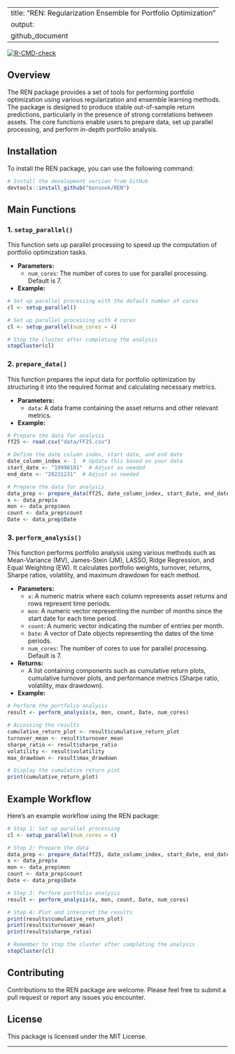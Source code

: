 
---
title: "REN: Regularization Ensemble for Portfolio Optimization"
output: 
  github_document
---

<!-- badges: start -->
  [![R-CMD-check](https://github.com/bonsook/REN/actions/workflows/R-CMD-check.yaml/badge.svg)](https://github.com/bonsook/REN/actions/workflows/R-CMD-check.yaml)
  <!-- badges: end -->

## Overview

The REN package provides a set of tools for performing portfolio optimization using various regularization and ensemble learning methods. The package is designed to produce stable out-of-sample return predictions, particularly in the presence of strong correlations between assets. The core functions enable users to prepare data, set up parallel processing, and perform in-depth portfolio analysis.

## Installation

To install the REN package, you can use the following command:

```r
# Install the development version from GitHub
devtools::install_github("bonsook/REN")
```

## Main Functions

### 1. `setup_parallel()`

This function sets up parallel processing to speed up the computation of portfolio optimization tasks.

- **Parameters:**
  - `num_cores`: The number of cores to use for parallel processing. Default is 7.

- **Example:**

```r
# Set up parallel processing with the default number of cores
cl <- setup_parallel()

# Set up parallel processing with 4 cores
cl <- setup_parallel(num_cores = 4)

# Stop the cluster after completing the analysis
stopCluster(cl) 
```

### 2. `prepare_data()`

This function prepares the input data for portfolio optimization by structuring it into the required format and calculating necessary metrics.

- **Parameters:**
  - `data`: A data frame containing the asset returns and other relevant metrics.

- **Example:**

```r
# Prepare the data for analysis
ff25 <- read.csv("data/FF25.csv")

# Define the date column index, start date, and end date
date_column_index <- 1  # Update this based on your data
start_date <- "19990101"  # Adjust as needed
end_date <- "20231231"  # Adjust as needed

# Prepare the data for analysis
data_prep <- prepare_data(ff25, date_column_index, start_date, end_date)
x <- data_prep$x
mon <- data_prep$mon
count <- data_prep$count
Date <- data_prep$Date
```

### 3. `perform_analysis()`

This function performs portfolio analysis using various methods such as Mean-Variance (MV), James-Stein (JM), LASSO, Ridge Regression, and Equal Weighting (EW). It calculates portfolio weights, turnover, returns, Sharpe ratios, volatility, and maximum drawdown for each method.

- **Parameters:**
  - `x`: A numeric matrix where each column represents asset returns and rows represent time periods.
  - `mon`: A numeric vector representing the number of months since the start date for each time period.
  - `count`: A numeric vector indicating the number of entries per month.
  - `Date`: A vector of Date objects representing the dates of the time periods.
  - `num_cores`: The number of cores to use for parallel processing. Default is 7.

- **Returns:**
  - A list containing components such as cumulative return plots, cumulative turnover plots, and performance metrics (Sharpe ratio, volatility, max drawdown).

- **Example:**

```r
# Perform the portfolio analysis
result <- perform_analysis(x, mon, count, Date, num_cores)

# Accessing the results
cumulative_return_plot <- result$cumulative_return_plot
turnover_mean <- result$turnover_mean
sharpe_ratio <- result$sharpe_ratio
volatility <- result$volatility
max_drawdown <- result$max_drawdown

# Display the cumulative return plot
print(cumulative_return_plot)
```

## Example Workflow

Here's an example workflow using the REN package:

```r
# Step 1: Set up parallel processing
cl <- setup_parallel(num_cores = 4)

# Step 2: Prepare the data
data_prep <- prepare_data(ff25, date_column_index, start_date, end_date)
x <- data_prep$x
mon <- data_prep$mon
count <- data_prep$count
Date <- data_prep$Date

# Step 3: Perform portfolio analysis
result <- perform_analysis(x, mon, count, Date, num_cores)

# Step 4: Plot and interpret the results
print(results$cumulative_return_plot)
print(results$turnover_mean)
print(results$sharpe_ratio)

# Remember to stop the cluster after completing the analysis
stopCluster(cl)
```

## Contributing

Contributions to the REN package are welcome. Please feel free to submit a pull request or report any issues you encounter.

## License

This package is licensed under the MIT License.

---

